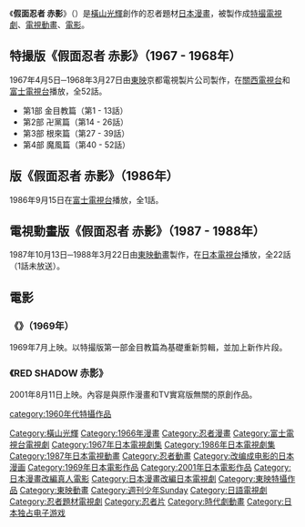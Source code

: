 《'''假面忍者 赤影'''》（'''{{lang|ja|仮面の忍者 赤影}}'''）是[[橫山光輝|橫山光輝]]創作的忍者題材[[日本漫畫|日本漫畫]]，被製作成[[特撮|特撮]][[電視劇|電視劇]]、[[電視動畫|電視動畫]]、[[電影|電影]]。

== 特撮版《假面忍者 赤影》（1967 - 1968年） ==
1967年4月5日─1968年3月27日由[[東映|東映]]京都電視製片公司製作，在[[關西電視台|關西電視台]]和[[富士電視台|富士電視台]]播放，全52話。
* 第1部 金目教篇（第1 - 13話）
* 第2部 卍黨篇（第14 - 26話）
* 第3部 根來篇（第27 - 39話）
* 第4部 魔風篇（第40 - 52話）

== {{lang|ja|月曜ドラマランド}}版《假面忍者 赤影》（1986年） ==
1986年9月15日在[[富士電視台|富士電視台]]播放，全1話。

== 電視動畫版《假面忍者 赤影》（1987 - 1988年） ==
1987年10月13日─1988年3月22日由[[東映動畫|東映動畫]]製作，在[[日本電視台|日本電視台]]播放，全22話（1話未放送）。

== 電影 ==
===《{{lang|ja|飛びだす冒険映画 赤影}}》（1969年）===
1969年7月上映。以特撮版第一部金目教篇為基礎重新剪輯，並加上新作片段。

===《RED SHADOW 赤影》===
2001年8月11日上映。內容是與原作漫畫和TV實寫版無關的原創作品。

{{ACG-stub}}
{{DEFAULTSORT:Kamen no Ninja Akakage}}
[[Category:橫山光輝|Category:橫山光輝]]
[[Category:1966年漫畫|Category:1966年漫畫]]
[[Category:忍者漫畫|Category:忍者漫畫]]
[[Category:富士電視台電視劇|Category:富士電視台電視劇]]
[[Category:1967年日本電視劇集|Category:1967年日本電視劇集]]
[[Category:1986年日本電視劇集|Category:1986年日本電視劇集]]
[[Category:1987年日本電視動畫|Category:1987年日本電視動畫]]
[[Category:忍者動畫|Category:忍者動畫]]
[[Category:改编成电影的日本漫画|Category:改编成电影的日本漫画]]
[[Category:1969年日本電影作品|Category:1969年日本電影作品]]
[[Category:2001年日本電影作品|Category:2001年日本電影作品]]
[[Category:日本漫畫改編真人電影|Category:日本漫畫改編真人電影]]
[[Category:日本漫畫改編日本電視劇|Category:日本漫畫改編日本電視劇]]
[[Category:東映特攝作品|Category:東映特攝作品]]
[[Category:東映動畫|Category:東映動畫]]
[[category:1960年代特攝作品|category:1960年代特攝作品]]
[[Category:週刊少年Sunday|Category:週刊少年Sunday]]
[[Category:日語電視劇|Category:日語電視劇]]
[[Category:忍者題材電視劇|Category:忍者題材電視劇]]
[[Category:忍者片|Category:忍者片]]
[[Category:時代劇動畫|Category:時代劇動畫]]
[[Category:日本独占电子游戏|Category:日本独占电子游戏]]